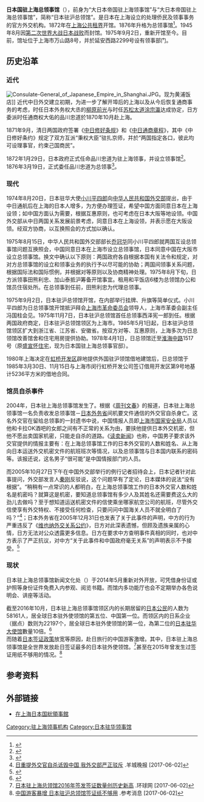 {{expand|time=2016-08-25T13:25:53+00:00}}
{{About|現在的日本駐滬領事館|中華民國時期的日本駐滬領事館|日本领事馆 (上海)}}
{{Infobox diplomatic mission
| name              = 日本驻上海总领馆<br /><small>{{ruby|在上海日本国総領事館|ざいシャンハイにっぽんこくそうりょうじかん}}</small><br />[[File:Imperial_Seal_of_Japan.svg|100px]]
| image             = 
| caption           = 
| coordinates       = 
| location          = {{CHN}}[[上海市|上海市]]
| address           = '''本馆·新闻文化中心：'''<br>[[上海市|上海市]][[长宁区|长宁区]]万山路8號<br>'''领事部门：'''<br>[[上海市|上海市]][[长宁区|长宁区]][[延安西路_(上海)|延安西路]]2299号13楼                     
| ambassador        = 
| department        = [[File:Seal_of_the_Ministry_of_Foreign_Affairs_of_Japan.jpg|20px]] [[日本外务省|日本外务省]]
| jurisdiction      = [[上海|上海]]、[[江苏|江苏]]、[[浙江|浙江]]、[[安徽|安徽]]、[[江西|江西]]
| apostolic_nuncio  = 
| consul_general    = [[赤松秀一|赤松秀一]] {{Small|[[大使|大使]]}}
| high_commissioner = 
| deputy_high_commissioner = 
| chargé_d'affaires = 
| website           = {{URL|http://www.shanghai.cn.emb-japan.go.jp/cn/index_cn.htm|使館網站}}
}}

'''日本国驻上海总领事馆'''（{{lang-ja|在上海日本国総領事館}}），前身为“大日本帝国驻上海领事馆”与“大日本帝国驻上海总领事馆”，简称“日本驻沪总领馆”。是日本在上海设立的处理侨民及领事事务的官方外交机构。1872年在[[上海公共租界|上海公共租界]]开馆。1876年升格为总领事馆<ref>{{cite web | title = 虹口区志>第三编租界·外侨>第一章租界>第三节日本势力 | publisher = 上海市地方志办公室 | url = http://www.shtong.gov.cn/Newsite/node2/node4/node2249/node4418/node20198/node20608/node62845/userobject1ai8208.html | accessdate = 2016-08-30 | language = zh | archive-date = 2016-03-26 | archive-url = https://web.archive.org/web/20160326092113/http://www.shtong.gov.cn/Newsite/node2/node4/node2249/node4418/node20198/node20608/node62845/userobject1ai8208.html | dead-url = no }}</ref>。1945年8月因[[第二次世界大战|第二次世界大战]][[日本战败|日本战败]]而封馆。1975年9月2日，重新开馆至今。目前，馆址位于上海市万山路8号，并於延安西路2299号设有领事部门。

==历史沿革==
===近代===
[[File:Consulate-General_of_Japanese_Empire_in_Shanghai.JPG|thumb]]。现为黄浦饭店]]
近代中日外交建立初期，为进一步了解开埠后的上海以及从今后恢复通商事务的考虑，时任日本外务权大丞的[[柳原前光|柳原前光]]与时任[[苏松太道|苏松太道]][[涂宗瀛|涂宗瀛]]达成协定，日方委派时任{{link-ja|民部省|民部省}}通商权大佑的品川忠道於1870年10月赴上海。

1871年9月，清日两国政府签署《[[中日修好条规|中日修好条规]]》和《[[中日通商章程|中日通商章程]]》，其中《中日修好条约》规定了双方互派“秉权大臣”驻扎京师，并於“两国指定各口，彼此均可设理事官，约束己国商民”。

1872年1月29日，日本政府正式任命品川忠道为驻上海领事，并设立领事馆<ref>{{cite journal en |last= 王力 |year= 2010 |title= 近代日本领事馆对华经济调查探析 |journal= 《社会科学战线》 |issue= 12 |publisher= 社会科学战线杂志编辑部 |issn= 0257-0246 |url= http://mall.cnki.net/magazine/Article/SHZX201012012.htm |accessdate= 2016-09-01 |archive-date= 2019-05-20 |archive-url= https://web.archive.org/web/20190520165428/http://mall.cnki.net/magazine/Article/SHZX201012012.htm |dead-url= no }}</ref>。1876年3月19日，正式委任品川忠道为总领事<ref>{{cite web| title = 2.御委任状並御認可状　二自明治八年至明治十八年/2）御委任状　明治九年 | publisher = 日本外务省 |url=http://www.jacar.go.jp/DAS/meta/image_B13080042400?IS_LGC_S35=AND&IS_STYLE=default&IS_TAG_S35=InfoFolder&IS_LGC_S12=AND&IS_KEY_A1=%E4%B8%8A%E6%B5%B7&IS_TAG_A1=InfoD&IS_TAG_S12=InfoFolder&IS_KIND=SimpleSummary&IS_KEY_S12=F2006092114570124101& |language=ja |accessdate= 2016-09-02}}</ref>。

===现代===
1974年8月20日，日本驻华大使[[小川平四郎|小川平四郎]]向[[中华人民共和国外交部|中华人民共和国外交部]]提出，由于中日通航后在上海的日本人增多，为方便办理签证，希望中国方面同意日本在上海设领；如中国方面认为需要，根据互惠原则，也可考虑在日本大阪等地设领。中国外交部从中日两国关系发展前景考虑，同意日本在上海设领，并表示愿在大阪设领。经双方协商，以互换照会的方式加以确认。

1975年8月15日，中华人民共和国外交部部长[[乔冠华|乔冠华]]同小川平四郎就两国互设总领事馆问题互换照会，中国同意日本在上海市设立总领事馆，日本同意中国在大阪市设立总领事馆。换文中确认以下原则：两国政府各自根据本国有关法令和规定，对对方总领事馆的设立和领事业务的执行予以尽可能的协助；两国间领事关系问题，根据国际法和国际惯例，并根据对等原则以及协商精神处理。1975年8月下旬，日方派领事田熊利忠、加山泰抵沪筹备开馆事宜。租用和平饭店6楼为总领馆办公和馆员住宿处所。在总领事到任前，田熊利忠为代理总领事。

1975年9月2日，日本驻沪总领馆开馆，在内部举行挂牌、升旗等简单仪式。小川平四郎为日总领事馆开馆抵沪拜会[[上海市革命委员会|上海市革命委员会]]领导人，上海市革委会副主任冯国柱会见。1975年11月7日，日本驻沪总领馆首任总领事西泽宪一郎到任。根据两国政府商定，日本驻沪总领馆领区为上海市。1985年5月1日起，日本驻沪总领馆领区扩大到浙江省、江苏省、安徽省。按双方对等、互惠原则，上海多次为日总领馆改善馆舍和住宅用房提供协助。1978年4月1日，日总领馆迁至[[淮海中路|淮海中路]]1517号（原[[盛宣怀住宅|盛宣怀住宅]]，现为日本国驻上海总领事官邸）。

1980年上海决定在[[虹桥开发区|虹桥开发区]]辟地提供外国驻沪领馆借地建馆后，日总领馆于1985年3月30日、11月15日与上海市闵行虹桥开发公司签订借用开发区第9号地基计5236平方米的借地合同。

===馆员自杀事件===
2004年，日本驻上海总领事馆发生了{{link-ja|館員自殺事件|上海総領事館員自殺事件}}。根据《[[周刊文春|周刊文春]]》的报道，日本驻上海总领事馆一名负责收发总领事馆－[[日本外务省|日本外务省]]间机要文件通信的外交官自杀身亡。这名外交官在留给总领事的一封遗书中说，中国情报人员即[[上海市国家安全局|上海市国家安全局]]人员以他和卡拉OK酒吧的女郎之间有不正常的关系为由，要挟他提供日本外交机密，但他不愿出卖国家机密，只能走自杀的道路。《[[读卖新闻|读卖新闻]]》也称，中国男子要求该外交官提供的情报主要有：在上海总领事馆工作的日本外交官的人数和姓名、从上海向日本运送外交机密文件的航班班次等情况，以及总领事馆与日本国内联系的密码等。该报还说，这名男子“很可能”是中国情报部门的人员。

而2005年10月27日下午在中国外交部举行的例行记者招待会上，日本记者针对此事提问，外交部发言人[[秦刚|秦刚]]反驳说，这个问题早有了定论，日本媒体的说法“没有根据”。“稍稍有一点常识的人都明白，在上海总领事馆工作的日本外交官人数和姓名是机密吗？就算这是机密，要知道总领事馆有多少人及其姓名还需要费这么大的劲儿去做吗？至于想知道运送机密文件的信使乘坐哪家航空公司的航班，尽管外交信使享有外交特权、不接受任何检查，只要问问中国海关人员不就全明白了吗？”<ref>[http://news.sina.com.cn/c/2006-01-02/14577879175s.shtml 日重提外交官自杀诋毁中国 我外交部严正驳斥] {{Wayback|url=http://news.sina.com.cn/c/2006-01-02/14577879175s.shtml |date=20200814184848 }}.羊城晚报 [2017-06-02]</ref>；日本外务省在2005年12月31日也发表了关于此事件的声明，中方的行为严重违反了《[[维也纳外交关系公约|维也纳外交关系公约]]》，日方对此深表遗憾，但顾及遗族亲属的心情，日方无法对公众透露更多信息。日方在要求中方查明事件真相的同时，也对中方表示了严正抗议，对中方“关于此事件和中国政府毫无关系”的声明表示不予接受。<ref>{{cite web | title = 在上海総領事館館員の死亡について　平成17年12月31日 | publisher = 日本外务省 | url = http://www.mofa.go.jp/mofaj/press/release/17/rls_1231a.html | language = ja | accessdate = 2017-06-02 | archive-date = 2020-12-14 | archive-url = https://web.archive.org/web/20201214104148/https://www.mofa.go.jp/mofaj/press/release/17/rls_1231a.html | dead-url = no }}</ref> <br />

===现状===
日本驻上海总领事馆新闻文化处（{{lang|ja|広報文化センター}}）于2014年5月重新对外开放，可凭借身份证或护照等身份证件免费入内参观、阅览书籍。而馆内多功能厅也会不定期举办各色说明会、讲座等活动。

截至2016年10月，日本驻上海总领事馆领区内的长期居留的[[日本人|日本公民]]的人数为58161人，居全球日本驻外使领馆的第五位、中国第一位。而领区内的日系企业（据点）数则为22197个，居全球日本驻外使领馆的第一位，為第二位的[[日本驻华大使馆|日本驻华大使馆]]數量10倍。<ref>{{cite web | title = 海外在留邦人数調査統計　平成２９年要約版 | publisher = 外務省領事局政策課 | url = http://www.mofa.go.jp/mofaj/files/000260884.pdf | language = ja | accessdate = 2017-06-02 | archive-date = 2017-07-02 | archive-url = https://web.archive.org/web/20170702221653/http://www.mofa.go.jp/mofaj/files/000260884.pdf | dead-url = no }}</ref>  <br />

而随着[[日本簽證政策|日本签证政策]]放宽等原因，赴日旅行的中国游客激增。其中，日本驻上海总领事馆是全世界发放赴日签证最多的日本驻外使领馆。<ref>[http://world.huanqiu.com/exclusive/2017-01/10024509.html?t=1496416492287 日本驻上海总领馆2016年签发签证数量创历史新高] {{Wayback|url=http://world.huanqiu.com/exclusive/2017-01/10024509.html?t=1496416492287 |date=20190520015658 }}.环球网 [2017-06-02]</ref>甚至在2015年曾发生过签证用纸不够用的情况。<ref>[http://news.sina.com.cn/c/2015-03-17/073931614432.shtml 中国游客暴增 日本驻沪总领馆签证纸不够用] {{Wayback|url=http://news.sina.com.cn/c/2015-03-17/073931614432.shtml |date=20190520031955 }}.参考消息 [2017-06-02]</ref>

==参考资料==
{{注脚}}

==外部链接==
* [http://www.shanghai.cn.emb-japan.go.jp/cn/index_cn.htm 在上海日本国総領事館] {{Wayback|url=http://www.shanghai.cn.emb-japan.go.jp/cn/index_cn.htm |date=20141122211521 }}

{{日本駐外機構}}
{{上海領事機構}}
{{駐中華人民共和國外交機構}}

[[Category:驻上海领事机构|Category:驻上海领事机构]]
[[Category:日本驻华领事馆|Category:日本驻华领事馆]]
